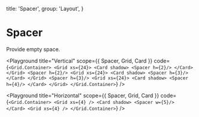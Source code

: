 
  title: 'Spacer',
  group: 'Layout',
}

# Spacer

Provide empty space.

<Playground
  title="Vertical"
  scope={{ Spacer, Grid, Card }}
  code={`
<Grid.Container>
  <Grid xs={24}>
    <Card shadow>
      <Spacer h={2}/>
    </Card>
  </Grid>
  <Spacer h={2}/>
  <Grid xs={24}>
    <Card shadow>
      <Spacer h={3}/>
    </Card>
  </Grid>
  <Spacer h={3}/>
  <Grid xs={24}>
    <Card shadow>
      <Spacer h={4}/>
    </Card>
  </Grid>
</Grid.Container>
`}
/>

<Playground
  title="Horizontal"
  scope={{ Spacer, Grid, Card }}
  code={`
<Grid.Container>
  <Grid xs={4} />
   <Card shadow>
      <Spacer w={5}/>
    </Card>
  <Grid xs={4} />
</Grid.Container>
`}
/>

<Attributes component="Spacer" edit="/app/components/spacer.mdx"></Attributes>
